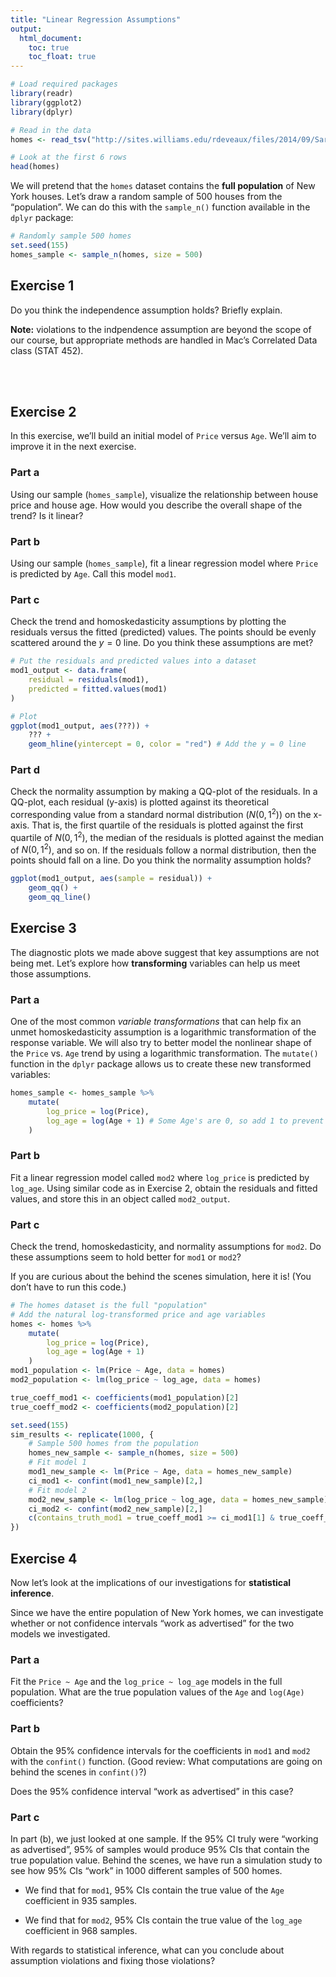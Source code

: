 ```yaml
---
title: "Linear Regression Assumptions"
output: 
  html_document:
    toc: true
    toc_float: true
---
```


```r
# Load required packages
library(readr)
library(ggplot2)
library(dplyr)

# Read in the data
homes <- read_tsv("http://sites.williams.edu/rdeveaux/files/2014/09/Saratoga.txt")

# Look at the first 6 rows
head(homes)
```

We will pretend that the `homes` dataset contains the **full population** of New York houses. Let's draw a random sample of 500 houses from the "population". We can do this with the `sample_n()` function available in the `dplyr` package:

```r
# Randomly sample 500 homes
set.seed(155)
homes_sample <- sample_n(homes, size = 500)
```

## Exercise 1 {-}

Do you think the independence assumption holds? Briefly explain.

**Note:** violations to the indpendence assumption are beyond the scope of our course, but appropriate methods are handled in Mac's Correlated Data class (STAT 452).

<br><br>

## Exercise 2 {-}

In this exercise, we'll build an initial model of `Price` versus `Age`. We'll aim to improve it in the next exercise.

### Part a

Using our sample (`homes_sample`), visualize the relationship between house price and house age. How would you describe the overall shape of the trend? Is it linear?

### Part b

Using our sample (`homes_sample`), fit a linear regression model where `Price` is predicted by `Age`. Call this model `mod1`.

### Part c

Check the trend and homoskedasticity assumptions by plotting the residuals versus the fitted (predicted) values. The points should be evenly scattered around the $y = 0$ line. Do you think these assumptions are met?

```r
# Put the residuals and predicted values into a dataset
mod1_output <- data.frame(
    residual = residuals(mod1),
    predicted = fitted.values(mod1)
)

# Plot
ggplot(mod1_output, aes(???)) +
    ??? +
    geom_hline(yintercept = 0, color = "red") # Add the y = 0 line
```

### Part d

Check the normality assumption by making a QQ-plot of the residuals. In a QQ-plot, each residual (y-axis) is plotted against its theoretical corresponding value from a standard normal distribution ($N(0,1^2)$) on the x-axis. That is, the first quartile of the residuals is plotted against the first quartile of $N(0,1^2)$, the median of the residuals is plotted against the median of $N(0,1^2)$, and so on. If the residuals follow a normal distribution, then the points should fall on a line. Do you think the normality assumption holds?

```r
ggplot(mod1_output, aes(sample = residual)) +
    geom_qq() +
    geom_qq_line()
```





## Exercise 3 {-}

The diagnostic plots we made above suggest that key assumptions are not being met. Let's explore how **transforming** variables can help us meet those assumptions.

### Part a

One of the most common *variable transformations* that can help fix an unmet homoskedasticity assumption is a logarithmic transformation of the response variable. We will also try to better model the nonlinear shape of the `Price` vs. `Age` trend by using a logarithmic transformation. The `mutate()` function in the `dplyr` package allows us to create these new transformed variables:

```r
homes_sample <- homes_sample %>%
    mutate(
        log_price = log(Price),
        log_age = log(Age + 1) # Some Age's are 0, so add 1 to prevent log(0), which is undefined
    )
```

### Part b

Fit a linear regression model called `mod2` where `log_price` is predicted by `log_age`. Using similar code as in Exercise 2, obtain the residuals and fitted values, and store this in an object called `mod2_output`.

### Part c

Check the trend, homoskedasticity, and normality assumptions for `mod2`. Do these assumptions seem to hold better for `mod1` or `mod2`?



If you are curious about the behind the scenes simulation, here it is! (You don't have to run this code.)

```r
# The homes dataset is the full "population"
# Add the natural log-transformed price and age variables
homes <- homes %>%
    mutate(
        log_price = log(Price),
        log_age = log(Age + 1)
    )
mod1_population <- lm(Price ~ Age, data = homes)
mod2_population <- lm(log_price ~ log_age, data = homes)

true_coeff_mod1 <- coefficients(mod1_population)[2]
true_coeff_mod2 <- coefficients(mod2_population)[2]

set.seed(155)
sim_results <- replicate(1000, {
    # Sample 500 homes from the population
    homes_new_sample <- sample_n(homes, size = 500)
    # Fit model 1
    mod1_new_sample <- lm(Price ~ Age, data = homes_new_sample)
    ci_mod1 <- confint(mod1_new_sample)[2,]
    # Fit model 2
    mod2_new_sample <- lm(log_price ~ log_age, data = homes_new_sample)
    ci_mod2 <- confint(mod2_new_sample)[2,]
    c(contains_truth_mod1 = true_coeff_mod1 >= ci_mod1[1] & true_coeff_mod1 <= ci_mod1[2], contains_truth_mod2 = true_coeff_mod2 >= ci_mod2[1] & true_coeff_mod2 <= ci_mod2[2])
})
```





## Exercise 4 {-}

Now let's look at the implications of our investigations for **statistical inference**.

Since we have the entire population of New York homes, we can investigate whether or not confidence intervals "work as advertised" for the two models we investigated.

### Part a

Fit the `Price ~ Age` and the `log_price ~ log_age` models in the full population. What are the true population values of the `Age` and `log(Age)` coefficients?

### Part b

Obtain the 95% confidence intervals for the coefficients in `mod1` and `mod2` with the `confint()` function. (Good review: What computations are going on behind the scenes in `confint()`?)

Does the 95% confidence interval "work as advertised" in this case?

### Part c

In part (b), we just looked at one sample. If the 95% CI truly were "working as advertised", 95% of samples would produce 95% CIs that contain the true population value. Behind the scenes, we have run a simulation study to see how 95% CIs "work" in 1000 different samples of 500 homes.

- We find that for `mod1`, 95% CIs contain the true value of the `Age` coefficient in 935 samples.

- We find that for `mod2`, 95% CIs contain the true value of the `log_age` coefficient in 968 samples.

With regards to statistical inference, what can you conclude about assumption violations and fixing those violations?







